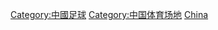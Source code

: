 {{Commonscat|Association football venues in China}}

[[Category:中國足球|Category:中國足球]]
[[Category:中国体育场地|Category:中国体育场地]]
[[Category:各國足球場|China]]